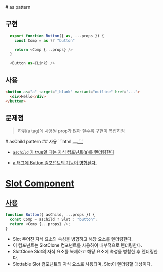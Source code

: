 
<Meta title="Radix UI, asChild pattern" />

<div className="mb-4">
  <div className='mb-8'>
# as pattern

## 구현

```ts
  export function Button({ as, ...props }) {
    const Comp = as ?? "button"

    return <Comp {...props} />
  }

  <Button as={Link} />
```

## 사용

```html
<button as="a" target="_blank" variant="outline" href="...">
  <div>Hello</div>
</button>
```

## 문제점

> 하위(a tag)에 사용될 prop가 많아 질수록 구현이 복잡히짐

</div>

<div className='mb-8'>
# asChild pattern
## 사용
```html
<button asChild>
  <a target="_blank" href="..." />
</button>
```

- `asChild` 가 true일 때는 자식 컴포넌트(a)를 렌더링한다

- a 태그에 Button 컴포넌트의 기능이 병합된다.

</div>

<div className='mb-8'>

# Slot Component

## 사용

```js
function Button({ asChild, ...props }) {
  const Comp = asChild ? Slot : "button";
  return <Comp {...props} />;
}
```

- Slot 주어진 자식 요소의 속성을 병합하고 해당 요소를 렌더링한다.
- 이 컴포넌트는 SlotClone 컴포넌트를 사용하여 내부적으로 렌더링한다.
- SlotClone Slot의 자식 요소를 복제하고 해당 요소에 속성을 병합한 후 렌더링한다.
- Slottable Slot 컴포넌트의 자식 요소로 사용되며, Slot이 렌더링할 대상이다.

</div>

</div>
